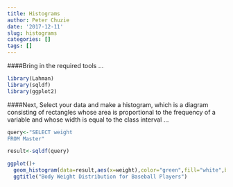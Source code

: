 ```yaml
---
title: Histograms
author: Peter Chuzie
date: '2017-12-11'
slug: histograms
categories: []
tags: []
---
```

####Bring in the required tools ...
```r
library(Lahman)
library(sqldf)
library(ggplot2)
```


####Next, Select your data and make a histogram, which is a diagram consisting of rectangles whose area is proportional to the frequency of a variable and whose width is equal to the class interval ...
```r
query<-"SELECT weight
FROM Master"

result<-sqldf(query)

ggplot()+
  geom_histogram(data=result,aes(x=weight),color="green",fill="white",bins=50)+
  ggtitle("Body Weight Distribution for Baseball Players")
```